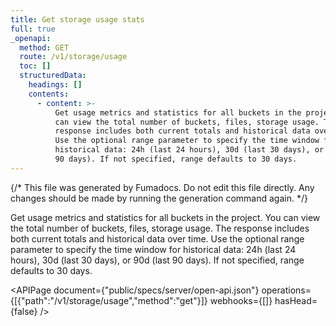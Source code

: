 ```yaml
---
title: Get storage usage stats
full: true
_openapi:
  method: GET
  route: /v1/storage/usage
  toc: []
  structuredData:
    headings: []
    contents:
      - content: >-
          Get usage metrics and statistics for all buckets in the project. You
          can view the total number of buckets, files, storage usage. The
          response includes both current totals and historical data over time.
          Use the optional range parameter to specify the time window for
          historical data: 24h (last 24 hours), 30d (last 30 days), or 90d (last
          90 days). If not specified, range defaults to 30 days.
---
```


{/* This file was generated by Fumadocs. Do not edit this file directly. Any changes should be made by running the generation command again. */}

Get usage metrics and statistics for all buckets in the project. You can view the total number of buckets, files, storage usage. The response includes both current totals and historical data over time. Use the optional range parameter to specify the time window for historical data: 24h (last 24 hours), 30d (last 30 days), or 90d (last 90 days). If not specified, range defaults to 30 days.

<APIPage document={"public/specs/server/open-api.json"} operations={[{"path":"/v1/storage/usage","method":"get"}]} webhooks={[]} hasHead={false} />